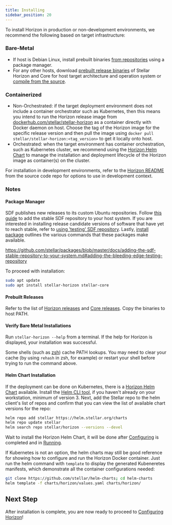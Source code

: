 ```yaml
---
title: Installing
sidebar_position: 20
---
```



To install Horizon in production or non-development environments, we recommend the following based on target infrastructure:

### Bare-Metal

- If host is Debian Linux, install prebuilt binaries [from repositories](#package-manager) using a package manager.
- For any other hosts, download [prebuilt release binaries](#prebuilt-releases) of Stellar Horizon and Core for host target architecture and operation system or [compile from the source](https://github.com/stellar/go/blob/master/services/horizon/internal/docs/GUIDE_FOR_DEVELOPERS.md#building-horizon).

### Containerized

- Non-Orchestrated: if the target deployment environment does not include a container orchestrator such as Kubernetes, then this means you intend to run the Horizon release image from [dockerhub.com/stellar/stellar-horizon](https://hub.docker.com/r/stellar/stellar-horizon) as a container directly with Docker daemon on host. Choose the tag of the Horizon image for the specific release version and then pull the image using `docker pull stellar/stellar-horizon:<tag_version>` to get it locally onto host.
- Orchestrated: when the target environment has container orchestration, such as Kubernetes cluster, we recommend using the [Horizon Helm Chart](https://github.com/stellar/helm-charts/tree/main/charts/horizon) to manage the installation and deployment lifecycle of the Horizon image as container(s) on the cluster.

For installation in development environments, refer to the [Horizon README](https://github.com/stellar/go/blob/master/services/horizon/README.md#try-it-out) from the source code repo for options to use in development context.

### Notes

#### Package Manager

SDF publishes new releases to its custom Ubuntu repositories. Follow [this guide](https://github.com/stellar/packages/blob/master/docs/adding-the-sdf-stable-repository-to-your-system.md#adding-the-sdf-stable-repository-to-your-system) to add the stable SDF repository to your host system. If you are interested in installing release candidate versions of software that have yet to reach stable, refer to [using 'testing' SDF repository](https://github.com/stellar/packages/blob/master/docs/adding-the-sdf-stable-repository-to-your-system.md#adding-the-bleeding-edge-testing-repository). Lastly, [install package](https://github.com/stellar/packages/blob/master/docs/installing-individual-packages.md#installing-individual-packages) outlines the various commands that these packages make available.

https://github.com/stellar/packages/blob/master/docs/adding-the-sdf-stable-repository-to-your-system.md#adding-the-bleeding-edge-testing-repository

To proceed with installation:

<CodeExample>

```bash
sudo apt update
sudo apt install stellar-horizon stellar-core
```

</CodeExample>

#### Prebuilt Releases

Refer to the list of [Horizon releases](https://github.com/stellar/go/releases) and [Core releases](https://github.com/stellar/stellar-core/releases). Copy the binaries to host PATH.

#### Verify Bare Metal Installations

Run `stellar-horizon --help` from a terminal. If the help for Horizon is displayed, your installation was successful.

Some shells (such as [zsh](https://www.zsh.org/)) cache PATH lookups. You may need to clear your cache (by using `rehash` in zsh, for example) or restart your shell before trying to run the command above.

#### Helm Chart Installation

If the deployment can be done on Kubernetes, there is a [Horizon Helm Chart](https://github.com/stellar/helm-charts/blob/main/charts/horizon) available. Install the [Helm CLI tool](https://helm.sh/docs/intro/install/), if you haven't already on your workstation, minimum of version 3. Next, add the Stellar repo to the helm client's list of repos and confirm that you can view the list of available chart versions for the repo:

<CodeExample>

```bash
helm repo add stellar https://helm.stellar.org/charts
helm repo update stellar
helm search repo stellar/horizon --versions --devel
```

</CodeExample>

Wait to install the Horizon Helm Chart, it will be done after [Configuring](./configuring.mdx) is completed and in [Running](./running.mdx).

If Kubernetes is not an option, the helm charts may still be good reference for showing how to configure and run the Horizon Docker container. Just run the helm command with `template` to display the generated Kubeneretes manifests, which demonstrate all the container configurations needed:

<CodeExample>

```bash
git clone https://github.com/stellar/helm-charts; cd helm-charts
helm template -f charts/horizon/values.yaml charts/horizon/
```

</CodeExample>

## Next Step

After installation is complete, you are now ready to proceed to [Configuring Horizon](./configuring.mdx)!
